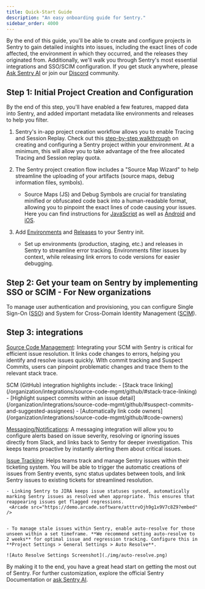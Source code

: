 ```yaml
---
title: Quick-Start Guide
description: "An easy onboarding guide for Sentry."
sidebar_order: 4000
---
```


By the end of this guide, you'll be able to create and configure projects in Sentry to gain detailed insights into issues, including the exact lines of code affected, the environment in which they occurred, and the releases they originated from. Additionally, we'll walk you through Sentry's most essential integrations and SSO/SCIM configuration. If you get stuck anywhere, please [Ask Sentry AI](https://sentry.zendesk.com/hc/en-us?askAI=true) or join our [Discord](https://discord.gg/sentry) community.

## Step 1: Initial Project Creation and Configuration
By the end of this step, you'll have enabled a few features, mapped data into Sentry, and added important metadata like environments and releases to help you filter. 

1. Sentry's in-app project creation workflow allows you to enable Tracing and Session Replay. Check out this [step-by-step walkthrough](https://sentry.io/orgredirect/projects/new/) on creating and configuring a Sentry project within your environment. At a minimum, this will allow you to take advantage of the free allocated Tracing and Session replay quota.


2. The Sentry project creation flow includes a "Source Map Wizard" to help streamline the uploading of your artifacts (source maps, debug information files, symbols).


    - Source Maps (JS) and Debug Symbols are crucial for translating minified or obfuscated code back into a human-readable format, allowing you to pinpoint the exact lines of code causing your issues. Here you can find instructions for [JavaScript](/platforms/javascript/sourcemaps/uploading/) as well as [Android](/platforms/android/enhance-errors/source-context/) and [iOS](/platforms/apple/guides/ios/sourcecontext/).
    
    <Arcade src="https://demo.arcade.software/rxKoIgKxfVE5rXhizlEL?embed" />

3. Add [Environments](/concepts/key-terms/environments/) and [Releases](/platform-redirect/?next=/configuration/releases/) to your Sentry init.


    - Set up environments (production, staging, etc.) and releases in Sentry to streamline error tracking. Environments filter issues by context, while releasing link errors to code versions for easier debugging.
    
    <Arcade src="https://demo.arcade.software/MKxHyDhuA1edeTqEhESL?embed" />

## Step 2: Get your team on Sentry by implementing SSO or SCIM - For New organizations


To manage user authentication and provisioning, you can configure Single Sign-On ([SSO](/organization/authentication/sso/)) and System for Cross-Domain Identity Management ([SCIM](/organization/authentication/sso/okta-sso/okta-scim/)).

## Step 3: integrations

[Source Code Management](): Integrating your SCM with Sentry is critical for efficient issue resolution. It links code changes to errors, helping you identify and resolve issues quickly. WIth commit tracking and Suspect Commits, users can pinpoint problematic changes and trace them to the relevant stack trace.

<Alert>
SCM (GitHub) integration highlights include:
 - [Stack trace linking](/organization/integrations/source-code-mgmt/github/#stack-trace-linking)
 - [Highlight suspect commits within an issue detail](/organization/integrations/source-code-mgmt/github/#suspect-commits-and-suggested-assignees)
 - [Automatically link code owners](/organization/integrations/source-code-mgmt/github/#code-owners)
 
 <Arcade src="https://demo.arcade.software/qFzrbkftPVGTGLveRedZ?embed" />
</Alert>

[Messaging/Notifications](/organization/integrations/notification-incidents/): A messaging integration will allow you to configure alerts based on issue severity, resolving or ignoring issues directly from Slack, and links back to Sentry for deeper investigation. This keeps teams proactive by instantly alerting them about critical issues.

[Issue Tracking](/organization/integrations/#issue-tracking): Helps teams track and manage Sentry issues within their ticketing system. You will be able to trigger the automatic creations of issues from Sentry events, sync status updates between tools, and link Sentry issues to existing tickets for streamlined resolution.


    - Linking Sentry to JIRA keeps issue statuses synced, automatically marking Sentry issues as resolved when appropriate. This ensures that reappearing issues get flagged regressions.
     <Arcade src="https://demo.arcade.software/atttrvOjh9g1x9V7c8Z9?embed" />


    - To manage stale issues within Sentry, enable auto-resolve for those unseen within a set timeframe. **We recommend setting auto-resolve to 2 weeks** for optimal issue and regression tracking. Configure this in **Project Settings > General Settings > Auto Resolve**.

    ![Auto Resolve Settings Screenshot](./img/auto-resolve.png)

By making it to the end, you have a great head start on getting the most out of Sentry. For further customization, explore the official Sentry Documentation or [ask Sentry AI](https://sentry.zendesk.com/hc/en-us?askAI=tru).
